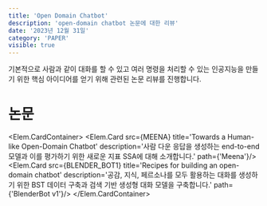 ```yaml
---
title: 'Open Domain Chatbot'
description: 'open-domain chatbot 논문에 대한 리뷰'
date: '2023년 12월 31일'
category: 'PAPER'
visible: true
---
```



기본적으로 사람과 같이 대화를 할 수 있고 여러 명령을 처리할 수 있는 인공지능을 만들기 위한 핵심 아이디어를 얻기 위해 관련된 논문 리뷰를 진행합니다.

# 논문

<Elem.CardContainer>
    <Elem.Card src={MEENA} 
          title='Towards a Human-like Open-Domain Chatbot' 
          description='사람 다운 응답을 생성하는 end-to-end 모델과 이를 평가하기 위한 새로운 지표 SSA에 대해 소개합니다.' 
          path={'Meena'}/>
    <Elem.Card src={BLENDER_BOT1} 
          title='Recipes for building an open-domain chatbot' 
          description='공감, 지식, 페르소나를 모두 활용하는 대화를 생성하기 위한 BST 데이터 구축과 검색 기반 생성형 대화 모델을 구축합니다.' 
          path={'BlenderBot v1'}/>
</Elem.CardContainer>
